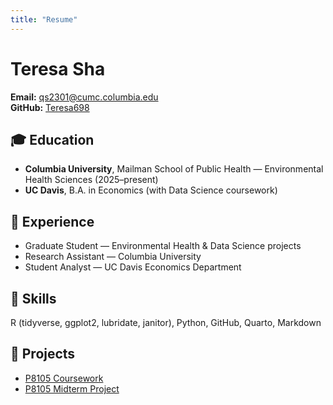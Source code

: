 ```yaml
---
title: "Resume"
---
```


# Teresa Sha

**Email:** [qs2301@cumc.columbia.edu](mailto:qs2301@cumc.columbia.edu)  
**GitHub:** [Teresa698](https://github.com/Teresa698)

## 🎓 Education
- **Columbia University**, Mailman School of Public Health — Environmental Health Sciences (2025–present)
- **UC Davis**, B.A. in Economics (with Data Science coursework)

## 💼 Experience
- Graduate Student — Environmental Health & Data Science projects  
- Research Assistant — Columbia University  
- Student Analyst — UC Davis Economics Department  

## 🧠 Skills
R (tidyverse, ggplot2, lubridate, janitor), Python, GitHub, Quarto, Markdown

## 📂 Projects
- [P8105 Coursework](https://github.com/Teresa698/p8105_hw4_qs2301)
- [P8105 Midterm Project](https://github.com/Teresa698/p8105_mtp_qs2301)
